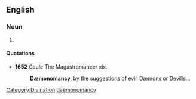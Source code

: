 ==English==

===Noun===
{{en-noun|-}}

# {{alternative spelling of|[[demonomancy]]}}

====Quotations====
*'''1652''' Gaule The Magastromancer xix.
*:'''Dæmonomancy''', by the suggestions of evill Dæmons or Devills...

[[Category:Divination]]
[[Category:English words spelled with ligatures|daemonomancy]]